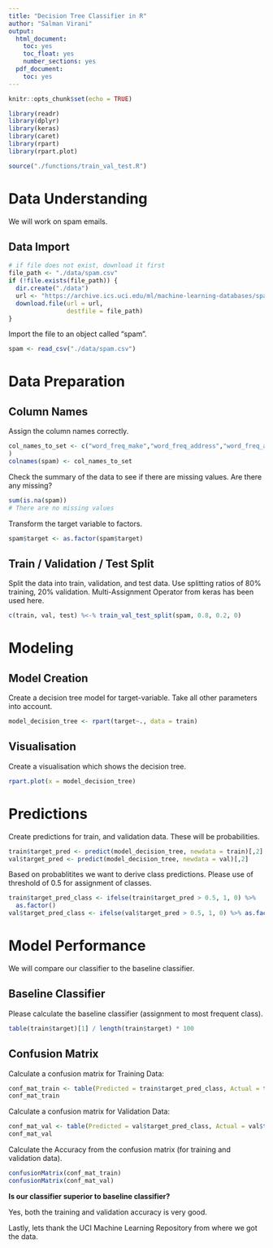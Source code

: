 ---
title: "Decision Tree Classifier in R"
author: "Salman Virani"
output:
  html_document:
    toc: yes
    toc_float: yes
    number_sections: yes
  pdf_document:
    toc: yes
---

```{r setup, include=FALSE}
knitr::opts_chunk$set(echo = TRUE)
```

```{r message=FALSE, warning=FALSE}
library(readr)
library(dplyr)
library(keras)
library(caret)
library(rpart)
library(rpart.plot)

source("./functions/train_val_test.R")

```

# Data Understanding

We will work on spam emails.

## Data Import

```{r}
# if file does not exist, download it first
file_path <- "./data/spam.csv"
if (!file.exists(file_path)) {
  dir.create("./data")
  url <- "https://archive.ics.uci.edu/ml/machine-learning-databases/spambase/spambase.data"
  download.file(url = url, 
                destfile = file_path)
}
```

Import the file to an object called "spam".

```{r}
spam <- read_csv("./data/spam.csv")
```

# Data Preparation

## Column Names

Assign the column names correctly.

```{r}
col_names_to_set <- c("word_freq_make","word_freq_address","word_freq_all","word_freq_3d","word_freq_our","word_freq_over","word_freq_remove","word_freq_internet","word_freq_order","word_freq_mail","word_freq_receive","word_freq_will","word_freq_people","word_freq_report","word_freq_addresses","word_freq_free","word_freq_business","word_freq_email","word_freq_you","word_freq_credit","word_freq_your","word_freq_font","word_freq_000","word_freq_money","word_freq_hp","word_freq_hpl","word_freq_george","word_freq_650","word_freq_lab","word_freq_labs","word_freq_telnet","word_freq_857","word_freq_data","word_freq_415","word_freq_85","word_freq_technology","word_freq_1999","word_freq_parts","word_freq_pm","word_freq_direct","word_freq_cs","word_freq_meeting","word_freq_original","word_freq_project","word_freq_re","word_freq_edu","word_freq_table","word_freq_conference","char_freq_;","char_freq_(","char_freq_[","char_freq_!","char_freq_$","char_freq_#","capital_run_length_average","capital_run_length_longest","capital_run_length_total", "target" 
)
colnames(spam) <- col_names_to_set
```

Check the summary of the data to see if there are missing values. Are there any missing?

```{r echo=TRUE}
sum(is.na(spam))
# There are no missing values
```

Transform the target variable to factors.

```{r}
spam$target <- as.factor(spam$target)
```

## Train / Validation / Test Split

Split the data into train, validation, and test data. Use splitting ratios of 80% training, 20% validation. Multi-Assignment Operator from keras has been used here. 

```{r}
c(train, val, test) %<-% train_val_test_split(spam, 0.8, 0.2, 0)
```

# Modeling 

## Model Creation

Create a decision tree model for target-variable. Take all other parameters into account.

```{r}
model_decision_tree <- rpart(target~., data = train)
```

## Visualisation

Create a visualisation which shows the decision tree.

```{r}
rpart.plot(x = model_decision_tree)
```

# Predictions

Create predictions for train, and validation data. These will be probabilities.

```{r}
train$target_pred <- predict(model_decision_tree, newdata = train)[,2]
val$target_pred <- predict(model_decision_tree, newdata = val)[,2]
```

Based on probablitites we want to derive class predictions. Please use of threshold of 0.5 for assignment of classes.

```{r}
train$target_pred_class <- ifelse(train$target_pred > 0.5, 1, 0) %>%
  as.factor()
val$target_pred_class <- ifelse(val$target_pred > 0.5, 1, 0) %>% as.factor()
```

# Model Performance

We will compare our classifier to the baseline classifier.

## Baseline Classifier

Please calculate the baseline classifier (assignment to most frequent class).

```{r}
table(train$target)[1] / length(train$target) * 100
```

## Confusion Matrix

Calculate a confusion matrix for Training Data:

```{r}
conf_mat_train <- table(Predicted = train$target_pred_class, Actual = train$target)
conf_mat_train
```

Calculate a confusion matrix for Validation Data:

```{r}
conf_mat_val <- table(Predicted = val$target_pred_class, Actual = val$target)
conf_mat_val
```

Calculate the Accuracy from the confusion matrix (for training and validation data).

```{r}
confusionMatrix(conf_mat_train)
confusionMatrix(conf_mat_val)
```

**Is our classifier superior to baseline classifier?**

Yes, both the training and validation accuracy is very good.

Lastly, lets thank the UCI Machine Learning Repository from where we got the data. 